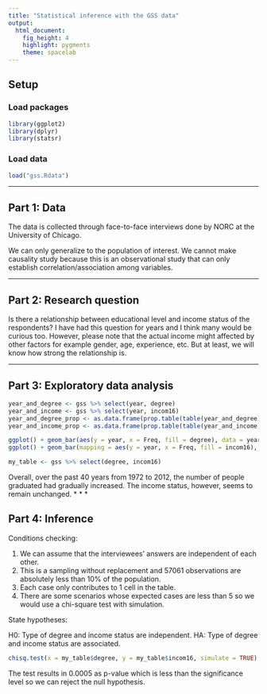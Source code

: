 ```yaml
---
title: "Statistical inference with the GSS data"
output: 
  html_document: 
    fig_height: 4
    highlight: pygments
    theme: spacelab
---
```


## Setup

### Load packages

```r
library(ggplot2)
library(dplyr)
library(statsr)
```

### Load data

```r
load("gss.Rdata")
```

* * *

## Part 1: Data

The data is collected through face-to-face interviews done by NORC at the University of Chicago.

We can only generalize to the population of interest. We cannot make causality study because this is an observational study that can only establish correlation/association among variables.

* * *

## Part 2: Research question

Is there a relationship between educational level and income status of the respondents?
I have had this question for years and I think many would be curious too. However, please note that the actual income might affected by other factors for example gender, age, experience, etc. But at least, we will know how strong the relationship is.

* * *

## Part 3: Exploratory data analysis

```r
year_and_degree <- gss %>% select(year, degree)
year_and_income <- gss %>% select(year, incom16)
year_and_degree_prop <- as.data.frame(prop.table(table(year_and_degree), 1))
year_and_income_prop <- as.data.frame(prop.table(table(year_and_income), 1))

ggplot() + geom_bar(aes(y = year, x = Freq, fill = degree), data = year_and_degree_prop, stat = 'identity')
ggplot() + geom_bar(mapping = aes(y = year, x = Freq, fill = incom16), data = year_and_income_prop, stat = 'identity')

my_table <- gss %>% select(degree, incom16)

```
Overall, over the past 40 years from 1972 to 2012, the number of people graduated had gradually increased. The income status, however, seems to remain unchanged.
* * *

## Part 4: Inference

Conditions checking:

1. We can assume that the interviewees' answers are independent of each other.
2. This is a sampling without replacement and 57061 observations are absolutely less than 10% of the population.
3. Each case only contributes to 1 cell in the table.
4. There are some scenarios whose expected cases are less than 5 so we would use a chi-square test with simulation.

State hypotheses:

H0: Type of degree and income status are independent.
HA: Type of degree and income status are associated.

```r
chisq.test(x = my_table$degree, y = my_table$incom16, simulate = TRUE)
```

The test results in 0.0005 as p-value which is less than the significance level so we can reject the null hypothesis.
